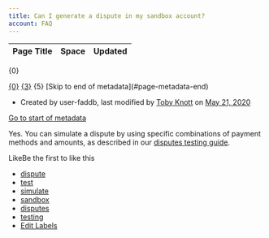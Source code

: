 ```yaml
---
title: Can I generate a dispute in my sandbox account?
account: FAQ 
---
```


<table class="aui"> <thead> <tr class="header"> <th class="search-result-title">Page Title</th> <th class="search-result-space">Space</th> <th class="search-result-date">Updated</th> </tr> </thead> </table> <p class="search-result-count">{0}</p> <tr class="search-result"> <td class="search-result-title"><a href="{1}" class="content-type-{2}"><span>{0}</span></a></td> <td class="search-result-space"><a class="space" href="/display/{4}/" title="{3}">{3}</a></td> <td class="search-result-date"><span class="date" title="{6}">{5}</span></td> </tr> [Skip to end of metadata](#page-metadata-end)

*   Created by user-faddb, last modified by [Toby Knott](    /display/~toby.knott
    ) on [May 21, 2020](/pages/diffpagesbyversion.action?pageId=721170&selectedPageVersions=2&selectedPageVersions=3 "Show changes")

[Go to start of metadata](#page-metadata-start)

Yes. You can simulate a dispute by using specific combinations of payment methods and amounts, as described in our [disputes testing guide](/display/DOCS/Disputes+testing).

LikeBe the first to like this

*   [dispute](/label/FAQ/dispute)
*   [test](/label/FAQ/test)
*   [simulate](/label/FAQ/simulate)
*   [sandbox](/label/FAQ/sandbox)
*   [disputes](/label/FAQ/disputes)
*   [testing](/label/FAQ/testing)
*   [Edit Labels](# "Edit Labels (Type 'l')")




